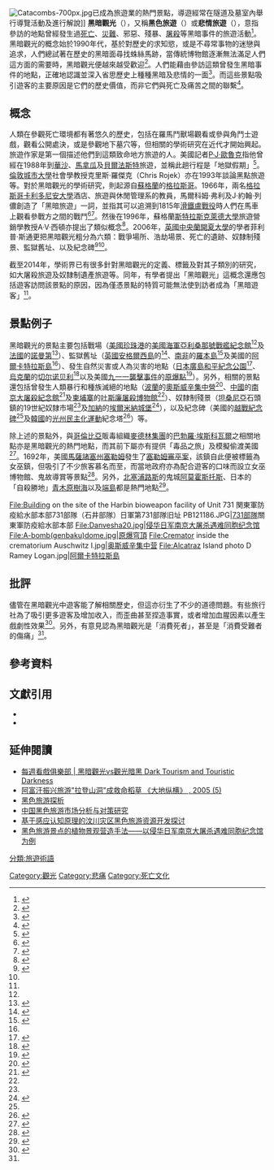 {{noteTA
|G1=地名
|1=zh-cn:切尔诺贝利; zh-hk:切爾諾貝爾; zh-tw:車諾比; zh-hans:切尔诺贝利; zh-hant:車諾比;
}}
[[File:Catacombs-700px.jpg|thumb]]已成為旅遊業的熱門景點，導遊經常在隧道及墓室內舉行導覽活動及進行解說]]
'''黑暗觀光'''（{{lang-en|Dark tourism}}），又稱'''黑色旅遊'''（{{lang-en|Black tourism}}）或'''悲情旅遊'''（{{lang-en|Grief tourism}}），意指參訪的地點曾經發生過[[死亡|死亡]]、[[災難|災難]]、邪惡、殘暴、[[屠殺|屠殺]]等黑暗事件的旅遊活動<ref>{{Cite news|url=https://dq.yam.com/post.php?id=3284|title=墳場、廢墟、集中營_黑暗旅遊正流行|last=|first=|date=2015-01-29|work=|newspaper=地球圖輯隊|accessdate=2017-03-04|language=zh-TW|archive-date=2017-03-04|archive-url=https://web.archive.org/web/20170304154109/https://dq.yam.com/post.php?id=3284|dead-url=no}}</ref>。黑暗觀光的概念始於1990年代，基於對歷史的求知慾，或是不尋常事物的迷戀與追求，人們總試著在歷史的黑暗面尋找蛛絲馬跡，當傳統博物館逐漸無法滿足人們這方面的需要時，黑暗觀光便越來越受歡迎<ref name="NewsLens">{{Cite web|title=「接地氣」歷史之旅：「黑暗觀光」與「娛樂化慘劇」只有一線之隔|url=https://www.thenewslens.com/article/121522|accessdate=2020-05-14|date=2019-07-08|last=Wang|first=Elanor|work=The News Lens 關鍵評論網|language=zh-TW|archive-date=2020-04-21|archive-url=https://web.archive.org/web/20200421221557/https://www.thenewslens.com/article/121522|dead-url=no}}</ref>。人們能藉由參訪這類曾發生黑暗事件的地點，正確地認識並深入省思歷史上種種黑暗及悲情的一面<ref>{{Cite web |url = http://nhuir.nhu.edu.tw/bitstream/987654321/7210/1/962415H343004SS2.pdf |title = 黑暗觀光：創傷再現之體驗與詮釋 |author = 陳貞吟 |date = 2009-10-31 |publisher = 南華大學旅遊事業管理學研究所 |language = zh-tw |accessdate = 2020-09-13 |deadurl = no |archiveurl = https://web.archive.org/web/20200320200050/http://nhuir.nhu.edu.tw/bitstream/987654321/7210/1/962415H343004SS2.pdf |archivedate = 2020-03-20 }}</ref>。而這些景點吸引遊客的主要原因是它們的歷史價值，而非它們與死亡及痛苦之間的聯繫<ref name="Isaac & Çakmak@2014">{{Cite journal |last = Isaac |first = Rami Khalil |last2 = Çakmak |first2 = Erdinç |title= Understanding visitor's motivation at sites of death and disaster: the case of former transit camp Westerbork, the Netherlands |journal= Current Issues in Tourism |year= 2014 |volume= 17 |issue= 2 |pages= 164-179}}</ref>。

== 概念 ==
人類在參觀死亡環境都有著悠久的歷史，包括在羅馬鬥獸場觀看或參與角鬥士遊戲，觀看公開處決，或是參觀地下墓穴等，但相關的學術研究在近代才開始興起。旅遊作家是第一個描述他們到這類致命地方旅遊的人。美國記者[[P·J·歐魯克|P·J·歐魯克]]指他曾經在1988年到[[華沙|華沙]]、[[馬拿瓜|馬拿瓜]]及[[貝爾法斯特|貝爾法斯特]]旅遊，並稱此趟行程是「地獄假期」<ref>{{Cite book | last = O'Rourke | first = P. J. | title = Holidays in Hell | location = London | publisher = Atlantic Books Ltd | date = 1988 | ISBN = 978-0802137012 | language = en}}</ref>。[[倫敦城市大學|倫敦城市大學]]社會學教授克里斯·羅傑克（Chris Rojek）亦在1993年談論黑點旅遊等{{sfn|Rojek|1993|pp=142, 170}}。對於黑暗觀光的學術研究，則起源自[[蘇格蘭|蘇格蘭]]的[[格拉斯哥|格拉斯哥]]。1966年，兩名[[格拉斯哥卡利多尼安大學|格拉斯哥卡利多尼安大學]]酒店、旅遊與休閒管理系的教員，馬爾科姆·弗利及J·約翰·列儂創造了「黑暗旅遊」一詞，並指其可以追溯到1815年[[滑鐵盧戰役|滑鐵盧戰役]]時人們在馬車上觀看參戰方之間的戰鬥<ref>{{Cite journal |last = Foley |first = Malcolm |last2 = Lennon |first2 = J. John |title= JFK and dark tourism: a fascination with assassination |journal= International Journal of Heritage Studies |year= 1996 |volume= 2 |issue= 4 |pages= 198-211}}</ref><ref>{{Cite web |url = https://www.washingtonpost.com/graphics/2019/travel/dark-tourism-explainer/ |title = Dark tourism, explained - Why visitors flock to sites of tragedy |last = Sampson |first = Hannah |date = 2019-11-13 |publisher = The Washington Post |language = en |accessdate = 2020-09-13 |deadurl = no |archiveurl = https://web.archive.org/web/20200712091331/https://www.washingtonpost.com/graphics/2019/travel/dark-tourism-explainer/ |archivedate = 2020-07-12 }}</ref>。然後在1996年，蘇格蘭[[斯特拉斯克萊德大學|斯特拉斯克萊德大學]]旅遊營銷學教授A·V·西頓亦提出了類似概念<ref>{{Cite journal |last = Seaton |first = A.V. |title= Guided by the dark: From thanatopsis to thanatourism |journal= International Journal of Heritage Studies |year= 1996 |volume= 2 |issue= 4 |pages= 234-244}}</ref>。2006年，[[英國|英國]][[中央蘭開夏大學|中央蘭開夏大學]]的學者菲利普·斯通更把黑暗觀光粗分為六類：戰爭場所、浩劫場景、死亡的遺跡、奴隸制殘景、監獄舊址、以及紀念碑<ref>{{Cite journal |last= Stone |first= Philip |url= http://clok.uclan.ac.uk/27720/1/27720%20fulltext_stamped.pdf |title= A Dark Tourism Spectrum: Towards a typology of death and macabre related tourist sites, attractions and exhibitions |journal= Tourism: An Interdisciplinary International Journal |year= 2006 |volume= 54 |issue= 2 |pages= 145-160 |access-date= 2020-09-12 |archive-date= 2020-06-02 |archive-url= https://web.archive.org/web/20200602090751/http://clok.uclan.ac.uk/27720/1/27720%20fulltext_stamped.pdf |dead-url= no }}</ref><ref name="NewsLens"/>。

截至2014年，學術界已有很多針對黑暗觀光的定義、標籤及對其子類別的研究，如大屠殺旅遊及奴隸制遺產旅遊等。同年，有學者提出「黑暗觀光」這概念還應包括遊客訪問該景點的原因，因為僅憑景點的特質可能無法使到訪者成為「黑暗遊客」<ref name="Isaac & Çakmak@2014"/>。

== 景點例子 ==
黑暗觀光的景點主要包括戰場（[[美國|美國]][[珍珠港|珍珠港]]的[[美國海軍亞利桑那號戰艦紀念館|美國海軍亞利桑那號戰艦紀念館]]<ref name="NewsLens"/>及[[法國|法國]]的[[諾曼第大區|諾曼第]]<ref>{{Cite web |url = https://theconversation.com/dark-holiday-d-day-and-the-growth-of-grief-tourism-118191 |title = Dark holiday: D-Day and the growth of ‘grief tourism’ |last = Sharples |first = Liz |date = 2019-06-04 |publisher = The Conversation |language = en |accessdate = 2020-09-12 |deadurl = no |archiveurl = https://web.archive.org/web/20200225140743/https://theconversation.com/dark-holiday-d-day-and-the-growth-of-grief-tourism-118191 |archivedate = 2020-02-25 }}</ref>）、監獄舊址（[[英國|英國]][[安格爾西島|安格爾西島]]的{{tsl|en|Beaumaris Gaol|博馬里斯監獄}}<ref>{{Cite web |url = https://www.buzzmag.co.uk/dark-tourism-in-wales-travel/ |title = DARK TOURISM IN WALES – A BRIEF GUIDE |author = Buzz Magazine |date = 2019-07-31 |language = en |accessdate = 2020-09-12 |deadurl = no |archiveurl = https://web.archive.org/web/20200912062101/https://www.buzzmag.co.uk/dark-tourism-in-wales-travel/ |archivedate = 2020-09-12 }}</ref>、[[南非|南非]]的[[羅本島|羅本島]]<ref name="Strange & Kempa@2003">{{Cite journal |last = Strange |first = Carolyn |last2 = Kempa |first2 = Michael |title= Shades of dark tourism: Alcatraz and Robben Island |url = https://archive.org/details/sim_annals-of-tourism-research_2003-04_30_2/page/386 |journal= Annals of Tourism Research |year= 2003 |volume= 30 |issue= 2 |pages= 386-405}}</ref>及美國的[[阿爾卡特拉斯島|阿爾卡特拉斯島]]<ref name="Strange & Kempa@2003"/>）、發生自然災害或人為災害的地點（[[日本|日本]][[廣島和平紀念公園|廣島和平紀念公園]]<ref>{{Cite web |url = https://www.bloomberg.com/news/articles/2017-02-15/spurning-dark-tourism-hiroshima-seeks-to-symbolize-peace |title = Hiroshima's Quest to Symbolize Peace, Not Destruction |last = Poon |first = Linda |date = 2017-02-15 |publisher = Bloomberg |language = en |accessdate = 2020-09-12 |deadurl = no |archiveurl = https://web.archive.org/web/20200912063014/https://www.bloomberg.com/news/articles/2017-02-15/spurning-dark-tourism-hiroshima-seeks-to-symbolize-peace |archivedate = 2020-09-12 }}</ref>、[[烏克蘭|烏克蘭]]的[[切尔诺贝利|切尔诺贝利]]<ref>{{Cite web |url = https://edition.cnn.com/travel/article/dark-tourism-chernobyl/index.html |title = Chernobyl and the dangerous ground of 'dark tourism' |last = Chance |first = Matthew |last2 = Ullah |first2 = Zahra |date = 2019-06-25 |publisher = CNN Travel |language = en |accessdate = 2020-09-12 |deadurl = no |archiveurl = https://web.archive.org/web/20200721125221/https://edition.cnn.com/travel/article/dark-tourism-chernobyl/index.html |archivedate = 2020-07-21 }}</ref>以及美國[[九一一襲擊事件|九一一襲擊事件]]的[[原爆點|原爆點]]<ref>{{Cite web |url = https://www.theage.com.au/world/tragedy-turns-to-tourism-at-ground-zero-20020629-gducga.html |title = Tragedy turns to tourism at Ground Zero |author = New York Times |date = 2002-06-29 |publisher = The Age |language = en |accessdate = 2020-09-12 |deadurl = no |archiveurl = https://web.archive.org/web/20200912063647/https://www.theage.com.au/world/tragedy-turns-to-tourism-at-ground-zero-20020629-gducga.html |archivedate = 2020-09-12 }}</ref>）。另外，相關的景點還包括曾發生人類暴行和種族滅絕的地點（[[波蘭|波蘭]]的[[奧斯威辛集中營|奧斯威辛集中營]]<ref>{{Cite web |url = https://www.forbes.com/sites/lavanyasunkara/2019/08/01/from-auschwitz-to-chernobyl-tips-on-respectfully-visiting-dark-tourism-sites/#7c7d3efd20e6 |title = From Auschwitz To Chernobyl: Tips On Respectfully Visiting Dark Tourism Sites |last = Sunkara |first = Lavanya |date = 2019-08-01 |publisher = Forbes |language = en |accessdate = 2020-09-12 |deadurl = no |archiveurl = https://web.archive.org/web/20200129170946/https://www.forbes.com/sites/lavanyasunkara/2019/08/01/from-auschwitz-to-chernobyl-tips-on-respectfully-visiting-dark-tourism-sites/#7c7d3efd20e6 |archivedate = 2020-01-29 }}</ref>、[[中國|中國]]的[[侵華日軍南京大屠殺遇難同胞紀念館|南京大屠殺紀念館]]<ref name="HK01@180130">{{Cite web |url = https://www.hk01.com/01%E5%8D%9A%E8%A9%95-%E5%87%BA%E8%B5%B0/154937/%E9%BB%91%E6%9A%97%E6%97%85%E9%81%8A-%E4%BE%86%E7%A8%BF-%E5%96%9C%E6%AD%A1%E7%81%BD%E9%9B%A3%E6%AD%BB%E4%BA%A1-%E6%97%85%E9%81%8A%E4%B8%8D%E6%87%89%E5%8F%AA%E5%81%9C%E7%95%99%E6%96%BC%E5%90%83%E5%96%9D%E7%8E%A9%E6%A8%82%E5%B1%A4%E6%AC%A1 |title = 【黑暗旅遊．來稿】喜歡災難死亡？旅遊不應只停留於吃喝玩樂層次 |author = 風起了 |date = 2018-01-30 |publisher = 香港01 |language = zh-hk |accessdate = 2020-09-12 |deadurl = no |archiveurl = https://web.archive.org/web/20200912064621/https://www.hk01.com/01%E5%8D%9A%E8%A9%95-%E5%87%BA%E8%B5%B0/154937/%E9%BB%91%E6%9A%97%E6%97%85%E9%81%8A-%E4%BE%86%E7%A8%BF-%E5%96%9C%E6%AD%A1%E7%81%BD%E9%9B%A3%E6%AD%BB%E4%BA%A1-%E6%97%85%E9%81%8A%E4%B8%8D%E6%87%89%E5%8F%AA%E5%81%9C%E7%95%99%E6%96%BC%E5%90%83%E5%96%9D%E7%8E%A9%E6%A8%82%E5%B1%A4%E6%AC%A1 |archivedate = 2020-09-12 }}</ref>及[[柬埔寨|柬埔寨]]的[[吐斯廉屠殺博物館|吐斯廉屠殺博物館]]<ref name="HK01@180130"/>）、奴隸制殘景（[[坦桑尼亞|坦桑尼亞]]石頭鎮的19世紀奴隸市場<ref name="NewsLens"/>及[[加納|加納]]的[[埃爾米納城堡|埃爾米納城堡]]<ref>{{Cite web |url = https://www.tourism-review.com/dark-tourism-in-ghana-explore-local-slave-castles-news3162 |title = DARK TOURISM: DISCOVER GHANA’S SLAVE CASTLES |author = Tourism Review |date = 2012-03-12 |language = en |accessdate = 2020-09-12 |deadurl = no |archiveurl = https://web.archive.org/web/20160314092331/https://www.tourism-review.com/dark-tourism-in-ghana-explore-local-slave-castles-news3162 |archivedate = 2016-03-14 }}</ref>），以及紀念碑（美國的[[越戰紀念碑|越戰紀念碑]]<ref name="NewsLens"/>及[[韓國|韓國]]的[[光州民主化運動|光州民主化運動]]紀念塔<ref name="The Jeju Weekly">{{Cite web |url = http://www.jejuweekly.com/news/articleView.html?idxno=776 |title = Exploitation or healthy interest? An analysis of dark tourism |author = The Jeju Weekly |date = 2010-06-12 |language = en |accessdate = 2020-09-12 |deadurl = yes |archiveurl = https://web.archive.org/web/20200219195406/http://www.jejuweekly.com/news/articleView.html?idxno=776 |archivedate = 2020-02-19 }}</ref>）等。

除上述的景點外，與[[哥倫比亞|哥倫比亞]]販毒組織[[麥德林集團|麥德林集團]]的[[巴勃羅·埃斯科瓦爾|巴勃羅·埃斯科瓦爾]]之相關地點亦是黑暗觀光的熱門地點，而其前下屬{{tsl|en|Jhon Jairo Velásquez|約翰·賈羅·維拉奎茲·巴斯克茲}}亦有提供「毒品之旅」及模擬偷渡美國<ref>{{Cite web |url = https://www.hk01.com/%E5%8D%B3%E6%99%82%E5%A8%9B%E6%A8%82/214230/%E9%9D%9E%E4%B8%80%E8%88%AC%E6%97%85%E7%A8%8B-%E9%BB%91%E5%B9%AB%E6%AE%BA%E6%89%8B%E5%9D%90%E7%8D%84%E5%BE%8C%E6%97%85%E9%81%8Akol-%E6%97%A5%E6%97%A5%E7%88%86%E5%9C%98%E9%81%8A%E8%A6%BD%E9%BB%91%E5%B9%AB%E6%99%AF%E9%BB%9E |title = 【非一般旅程】黑幫殺手坐獄後旅遊KOL 　日日爆團遊覽黑幫景點 |author = 林通賢 |date = 2018-07-23 |publisher = 香港01 |language = zh-hk |accessdate = 2020-09-12 |deadurl = no |archiveurl = https://web.archive.org/web/20200912071634/https://www.hk01.com/%E5%8D%B3%E6%99%82%E5%A8%9B%E6%A8%82/214230/%E9%9D%9E%E4%B8%80%E8%88%AC%E6%97%85%E7%A8%8B-%E9%BB%91%E5%B9%AB%E6%AE%BA%E6%89%8B%E5%9D%90%E7%8D%84%E5%BE%8C%E6%97%85%E9%81%8Akol-%E6%97%A5%E6%97%A5%E7%88%86%E5%9C%98%E9%81%8A%E8%A6%BD%E9%BB%91%E5%B9%AB%E6%99%AF%E9%BB%9E |archivedate = 2020-09-12 }}</ref>。1692年，美國[[馬薩諸塞州|馬薩諸塞州]][[塞勒姆_(馬薩諸塞州)|塞勒姆]]發生了[[塞勒姆審巫案|塞勒姆審巫案]]，該鎮自此便被標籤為女巫鎮，但吸引了不少旅客慕名而至，而當地政府亦為配合遊客的口味而設立女巫博物館、鬼故導賞等景點<ref>{{Cite web |url = https://www.hk01.com/%E5%8D%B3%E6%99%82%E5%9C%8B%E9%9A%9B/130030/%E8%90%AC%E8%81%96%E7%AF%80%E9%81%8A%E5%AE%A2%E7%98%8B%E6%B9%A7%E5%A5%B3%E5%B7%AB%E9%8E%AE-%E9%BB%91%E6%9A%97%E6%97%85%E9%81%8A%E5%A4%A7%E7%86%B1-%E5%A4%A9%E7%81%BD%E4%BA%BA%E7%A6%8D%E9%AC%BC%E5%9F%8E%E7%AA%81%E8%AE%8A%E8%BF%AA%E5%A3%AB%E5%B0%BC |title = 萬聖節遊客瘋湧女巫鎮　黑暗旅遊大熱　天災人禍鬼城突變迪士尼 |author = 馮翠山 |date = 2017-11-01 |publisher = 香港01 |language = zh-hk |accessdate = 2020-09-12 |deadurl = no |archiveurl = https://web.archive.org/web/20200912072720/https://www.hk01.com/%E5%8D%B3%E6%99%82%E5%9C%8B%E9%9A%9B/130030/%E8%90%AC%E8%81%96%E7%AF%80%E9%81%8A%E5%AE%A2%E7%98%8B%E6%B9%A7%E5%A5%B3%E5%B7%AB%E9%8E%AE-%E9%BB%91%E6%9A%97%E6%97%85%E9%81%8A%E5%A4%A7%E7%86%B1-%E5%A4%A9%E7%81%BD%E4%BA%BA%E7%A6%8D%E9%AC%BC%E5%9F%8E%E7%AA%81%E8%AE%8A%E8%BF%AA%E5%A3%AB%E5%B0%BC |archivedate = 2020-09-12 }}</ref>。另外，[[北塞浦路斯|北塞浦路斯]]的鬼城[[阿莫霍斯托斯|阿莫霍斯托斯]]、日本的「自殺勝地」[[青木原|青木原樹海]]以及[[端島|端島]]都是熱門地點<ref>{{Cite web |url = https://www.mirror.co.uk/travel/netflixs-dark-tourism-destinations-japans-13147043 |title = Dark Tourism destinations - from Japan's suicide forest and abandoned island to worshipping Sante Muerte |last = Rowney |first = Jo-Anne |date = 2018-08-30 |publisher = Mirror |language = en |accessdate = 2020-09-12 |deadurl = no |archiveurl = https://web.archive.org/web/20191204200950/https://www.mirror.co.uk/travel/netflixs-dark-tourism-destinations-japans-13147043 |archivedate = 2019-12-04 }}</ref>。

<gallery mode=packed heights=170px>
File:Building on the site of the Harbin bioweapon facility of Unit 731 関東軍防疫給水部本部731部隊（石井部隊）日軍第731部隊旧址 PB121186.JPG|[[731部隊|731部隊]]關東軍防疫給水部本部
File:Danvesha20.jpg|[[侵华日军南京大屠杀遇难同胞纪念馆|侵华日军南京大屠杀遇难同胞纪念馆]]
File:A-bomb(genbaku)dome.jpg|[[原爆穹頂|原爆穹頂]]
File:Cremator inside the crematorium Auschwitz I.jpg|[[奥斯威辛集中营|奥斯威辛集中营]]
File:Alcatraz Island photo D Ramey Logan.jpg|[[阿爾卡特拉斯島|阿爾卡特拉斯島]]
</gallery>

== 批評 ==
儘管在黑暗觀光中遊客能了解相關歷史，但這亦衍生了不少的道德問題。有些旅行社為了吸引更多遊客及增加收入，而歪曲甚至捏造事實，或者增加血腥因素以產生戲劇性效果<ref>{{Cite web |url = https://www.nationalgeographic.com/travel/features/is-dark-tourism-ok-chernobyl-pripyat-disaster-sites/ |title = Is 'Dark Tourism' OK? |last = Reid |first = Robert |date = 2016-04-26 |publisher = National Geographic |language = en |accessdate = 2020-09-12 |deadurl = no |archiveurl = https://web.archive.org/web/20200726162954/https://www.nationalgeographic.com/travel/features/is-dark-tourism-ok-chernobyl-pripyat-disaster-sites/ |archivedate = 2020-07-26 }}</ref>。另外，有意見認為黑暗觀光是「消費死者」，甚至是「消費受難者的傷痛」<ref name="HK01@180130"/>{{sfn|Elkington|Gammon|2013|pp=54-55}}。

== 參考資料 ==
{{reflist|2}}

== 文獻引用 ==
* {{Cite book | editor1-last = Elkington | editor1-first = Sam | editor2-last = Gammon | editor2-first = Sean | title = Contemporary Perspectives in Leisure: Meanings, Motives and Lifelong Learning | location = New York, NY | publisher = Routledge | date = 2013 | ISBN = 978-0-415-82987-8 | language = en | ref = harf}}
* {{Cite book | last = Rojek | first = Chris | title = Ways of Escape: Modern Transformations in Leisure and Travel | location = London | publisher = Palgrave Macmillan | date = 1993 | ISBN = 978-0333475782 | language = en | ref = harf}}

== 延伸閱讀 ==
* [http://mjkc.tw/?p=3774 每週看戲俱樂部 | 黑暗觀光vs觀光暗黑 Dark Tourism and Touristic Darkness]{{Wayback|url=http://mjkc.tw/?p=3774 |date=20170304154540 }}
* [http://d.wanfangdata.com.cn/Periodical_ddzh200505048.aspx 阿富汗振兴旅游"拉登山洞"成救命稻草 《大地纵横》 , 2005 (5)]
* [http://www.wanfangdata.com.cn/details/detail.do?_type=perio&id=sczl201214020 黑色旅游探析]{{Wayback|url=http://www.wanfangdata.com.cn/details/detail.do?_type=perio&id=sczl201214020 |date=20180211132127 }}
* [http://www.wanfangdata.com.cn/details/detail.do?_type=perio&id=sxjjglgbxyxb201301013 中国黑色旅游市场分析与对策研究]{{Wayback|url=http://www.wanfangdata.com.cn/details/detail.do?_type=perio&id=sxjjglgbxyxb201301013 |date=20180211132250 }}
* [http://www.wanfangdata.com.cn/details/detail.do?_type=perio&id=lylt200901012 基于感应认知原理的汶川灾区黑色旅游资源开发探讨]{{Wayback|url=http://www.wanfangdata.com.cn/details/detail.do?_type=perio&id=lylt200901012 |date=20180211132133 }}
* [http://www.wanfangdata.com.cn/details/detail.do?_type=perio&id=jzgcjsysj2017223798 黑色旅游景点的植物景观营造手法——以侵华日军南京大屠杀遇难同胞纪念馆为例]{{Wayback|url=http://www.wanfangdata.com.cn/details/detail.do?_type=perio&id=jzgcjsysj2017223798 |date=20180211131935 }}

{{旅遊}}

[[Category:觀光|Category:觀光]]
[[Category:悲痛|Category:悲痛]]
[[分類:旅遊術語|分類:旅遊術語]]
[[Category:死亡文化|Category:死亡文化]]